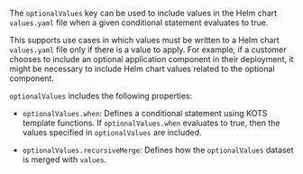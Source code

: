The `optionalValues` key can be used to include values in the Helm chart `values.yaml` file when a given conditional statement evaluates to true.

This supports use cases in which values must be written to a Helm chart `values.yaml` file only if there is a value to apply. For example, if a customer chooses to include an optional application component in their deployment, it might be necessary to include Helm chart values related to the optional component.

`optionalValues` includes the following properties:

* `optionalValues.when`: Defines a conditional statement using KOTS template functions. If `optionalValues.when` evaluates to true, then the values specified in `optionalValues` are included.

* `optionalValues.recursiveMerge`: Defines how the `optionalValues` dataset is merged with `values`.